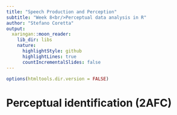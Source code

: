 ```yaml
---
title: "Speech Production and Perception"
subtitle: "Week 8<br/>Perceptual data analysis in R"
author: "Stefano Coretta"
output:
  xaringan::moon_reader:
    lib_dir: libs
    nature:
      highlightStyle: github
      highlightLines: true
      countIncrementalSlides: false
---
```


```r
options(htmltools.dir.version = FALSE)
```

# Perceptual identification (2AFC)



